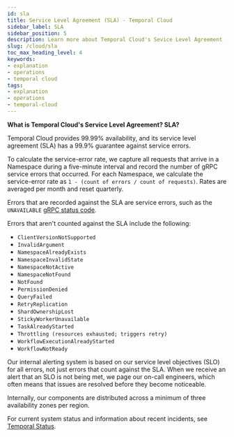 ```yaml
---
id: sla
title: Service Level Agreement (SLA) - Temporal Cloud
sidebar_label: SLA
sidebar_position: 5
description: Learn more about Temporal Cloud's Sevice Level Agreement (SLA).
slug: /cloud/sla
toc_max_heading_level: 4
keywords:
- explanation
- operations
- temporal cloud
tags:
- explanation
- operations
- temporal-cloud
---
```


<!-- THIS FILE IS GENERATED. DO NOT EDIT THIS FILE DIRECTLY -->

**What is Temporal Cloud's Service Level Agreement? SLA?**

Temporal Cloud provides 99.99% availability, and its service level agreement (SLA) has a 99.9% guarantee against service errors.

To calculate the service-error rate, we capture all requests that arrive in a Namespace during a five-minute interval and record the number of gRPC service errors that occurred.
For each Namespace, we calculate the service-error rate as `1 - (count of errors / count of requests)`.
Rates are averaged per month and reset quarterly.

Errors that are recorded against the SLA are service errors, such as the `UNAVAILABLE` [gRPC status code](https://grpc.github.io/grpc/core/md_doc_statuscodes.html).

Errors that aren't counted against the SLA include the following:

- `ClientVersionNotSupported`
- `InvalidArgument`
- `NamespaceAlreadyExists`
- `NamespaceInvalidState`
- `NamespaceNotActive`
- `NamespaceNotFound`
- `NotFound`
- `PermissionDenied`
- `QueryFailed`
- `RetryReplication`
- `ShardOwnershipLost`
- `StickyWorkerUnavailable`
- `TaskAlreadyStarted`
- `Throttling (resources exhausted; triggers retry)`
- `WorkflowExecutionAlreadyStarted`
- `WorkflowNotReady`

Our internal alerting system is based on our service level objectives (SLO) for all errors, not just errors that count against the SLA.
When we receive an alert that an SLO is not being met, we page our on-call engineers, which often means that issues are resolved before they become noticeable.

Internally, our components are distributed across a minimum of three availability zones per region.

For current system status and information about recent incidents, see [Temporal Status](https://status.temporal.io).

